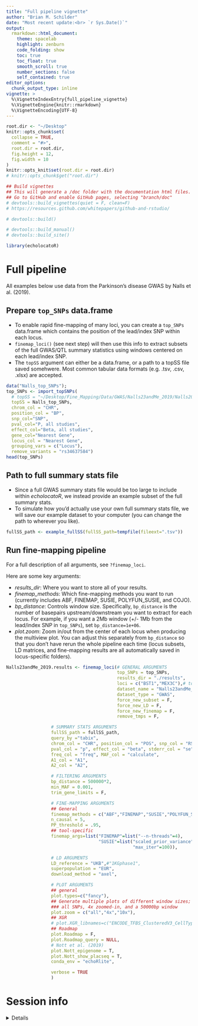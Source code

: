 ```yaml
---
title: "Full pipeline vignette"
author: "Brian M. Schilder"
date: "Most recent update:<br> `r Sys.Date()`"
output:
  rmarkdown::html_document:
    theme: spacelab
    highlight: zenburn
    code_folding: show
    toc: true
    toc_float: true
    smooth_scroll: true
    number_sections: false
    self_contained: true
editor_options:
  chunk_output_type: inline
vignette: >
  %\VignetteIndexEntry{full_pipeline_vignette}
  %\VignetteEngine{knitr::rmarkdown}
  %\VignetteEncoding{UTF-8}
---
```


```r
root.dir <- "~/Desktop"
knitr::opts_chunk$set(
  collapse = TRUE,
  comment = "#>",
  root.dir = root.dir,
  fig.height = 12,
  fig.width = 10
)
knitr::opts_knit$set(root.dir = root.dir)
# knitr::opts_chunk$get("root.dir")

## Build vignettes
## This will generate a /doc folder with the documentation html files.
## Go to GitHub and enable GitHub pages, selecting "branch/doc"
# devtools::build_vignettes(quiet = F, clean=F)
# https://resources.github.com/whitepapers/github-and-rstudio/

# devtools::build()

# devtools::build_manual()
# devtools::build_site()
```

```r
library(echolocatoR)
```

# Full pipeline

All examples below use data from the Parkinson's disease GWAS by Nalls et al. (2019).

## Prepare `top_SNPs` data.frame

* To enable rapid fine-mapping of many loci, you can create a `top_SNPs` data.frame
which contains the position of the lead/index SNP within each locus.
* `finemap_loci()` (see next step) will then use this info to extract subsets of the
full GWAS/QTL summary statistics using windows centered on each lead/index SNP.
* The `topSS` argument can either be a data.frame, or a path to a topSS file saved somehwere. Most common tabular data formats (e.g. .tsv, .csv, .xlsx) are accepted.



```r
data("Nalls_top_SNPs");
top_SNPs <- import_topSNPs(
  # topSS = "~/Desktop/Fine_Mapping/Data/GWAS/Nalls23andMe_2019/Nalls2019_TableS2.xlsx",
  topSS = Nalls_top_SNPs,
  chrom_col = "CHR",
  position_col = "BP",
  snp_col="SNP",
  pval_col="P, all studies",
  effect_col="Beta, all studies",
  gene_col="Nearest Gene",
  locus_col = "Nearest Gene",
  grouping_vars = c("Locus"),
  remove_variants = "rs34637584")
head(top_SNPs)
```



## Path to full summary stats file

* Since a full GWAS summary stats file would be too large to include within *echolocatoR*,
we instead provide an example subset of the full summary stats.
* To simulate how you'd actually use your own full summary stats file, we will save our example dataset to your computer (you can change the path to wherever you like).

```r
fullSS_path <- example_fullSS(fullSS_path=tempfile(fileext=".tsv"))
```

## Run fine-mapping pipeline

For a full description of all arguments, see `?finemap_loci`.

Here are some key arguments:

* *results_dir*: Where you want to store all of your results.
* *finemap_methods*: Which fine-mapping methods you want to run (currently includes ABF, FINEMAP, SUSIE, POLYFUN_SUSIE, and COJO).
* *bp_distance*: Controls window size. Specifically, `bp_distance` is the number of basepairs upstream/downstream you want to extract for each locus. For example, if you want a 2Mb window (+/- 1Mb from the lead/index SNP in `top_SNPs`), set `bp_distance=1e+06`.
* *plot.zoom*: Zoom in/out from the center of each locus when producing the multiview plot.
You can adjust this separately from `bp_distance` so that you don't have rerun the whole pipeline each time (locus subsets, LD matrices, and fine-mapping results are all automatically saved in locus-specific folders).

```r

Nalls23andMe_2019.results <- finemap_loci(# GENERAL ARGUMENTS
                                          top_SNPs = top_SNPs,
                                          results_dir = "./results",
                                          loci = c("BST1","MEX3C"),# top_SNPs$Locus,
                                          dataset_name = "Nalls23andMe_2019",
                                          dataset_type = "GWAS",
                                          force_new_subset = F,
                                          force_new_LD = F,
                                          force_new_finemap = F,
                                          remove_tmps = F,

                 # SUMMARY STATS ARGUMENTS
                 fullSS_path = fullSS_path,
                 query_by ="tabix",
                 chrom_col = "CHR", position_col = "POS", snp_col = "RSID",
                 pval_col = "p", effect_col = "beta", stderr_col = "se",
                 freq_col = "freq", MAF_col = "calculate",
                 A1_col = "A1",
                 A2_col = "A2",

                 # FILTERING ARGUMENTS
                 bp_distance = 500000*2,
                 min_MAF = 0.001,
                 trim_gene_limits = F,

                 # FINE-MAPPING ARGUMENTS
                 ## General
                 finemap_methods = c("ABF","FINEMAP","SUSIE","POLYFUN_SUSIE"),
                 n_causal = 5,
                 PP_threshold = .95,
                 ## tool-specific
                 finemap_args=list("FINEMAP"=list("--n-threads"=4),
                                   "SUSIE"=list("scaled_prior_variance"=.001,
                                                "max_iter"=100)),

                 # LD ARGUMENTS
                 LD_reference = "UKB",#"1KGphase1",
                 superpopulation = "EUR",
                 download_method = "axel",

                 # PLOT ARGUMENTS
                 ## general
                 plot.types=c("fancy"),
                 ## Generate multiple plots of different window sizes;
                 ### all SNPs, 4x zoomed-in, and a 50000bp window
                 plot.zoom = c("all","4x","10x"),
                 ## XGR
                 # plot.XGR_libnames=c("ENCODE_TFBS_ClusteredV3_CellTypes"),
                 ## Roadmap
                 plot.Roadmap = F,
                 plot.Roadmap_query = NULL,
                 # Nott et al. (2019)
                 plot.Nott_epigenome = T,
                 plot.Nott_show_placseq = T,
                 conda_env = "echoRlite",

                 verbose = TRUE
                 )
```

# Session info

<details>

```r
sessioninfo::session_info()
```

</details>
